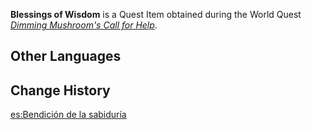 {{Item Infobox
|id           = 101632
|image        = Item Blessings of Wisdom.png
|type         = Quest Items
|description  = A suspicious object you obtained from [[Xamaran]]. It is claimed that this can clear the source of the foul energy. Condensed from the fungus' absorbed nutrients, the agglomeration of spores... and a thick sense of humor.
|source1      = [[Dimming Mushroom's Call for Help]]
}}
'''Blessings of Wisdom''' is a Quest Item obtained during the World Quest ''[[Dimming Mushroom's Call for Help]]''.

==Other Languages==
{{Other Languages
|default_hidden = 1
|en      = Blessings of Wisdom
|zhs     = 「才慧之瑞佑」
|zhs_rm  = "Cáihuì zhī Ruìyòu"
|zht     = 「才慧之瑞佑」
|zht_rm  = "Cáihuì zhī Ruìyòu"
|ja      = 「才慧の加護」
|ja_rm   = "Saikei no Kago"
|ko      = 「지혜의 비호」
|ko_rm   = "Jihye-ui Biho"
|es      = Bendición de la sabiduría
|fr      = Bénédiction de sagesse
|ru      = Благословения мудрости
|th      = พรแห่งปัญญา
|th_rm   = 
|vi      = "Chúc Phúc Của Tài Năng Và Trí Tuệ"
|de      = „Segnungen der Weisheit“
|id      = Berkah Kebijaksanaan
|pt      = Bênção da Sabedoria
|tr      = Bilgeliğin Lütfu
|it      = Benedizioni della saggezza
}}

==Change History==
{{Change History|2.6}}

[[es:Bendición de la sabiduría]]